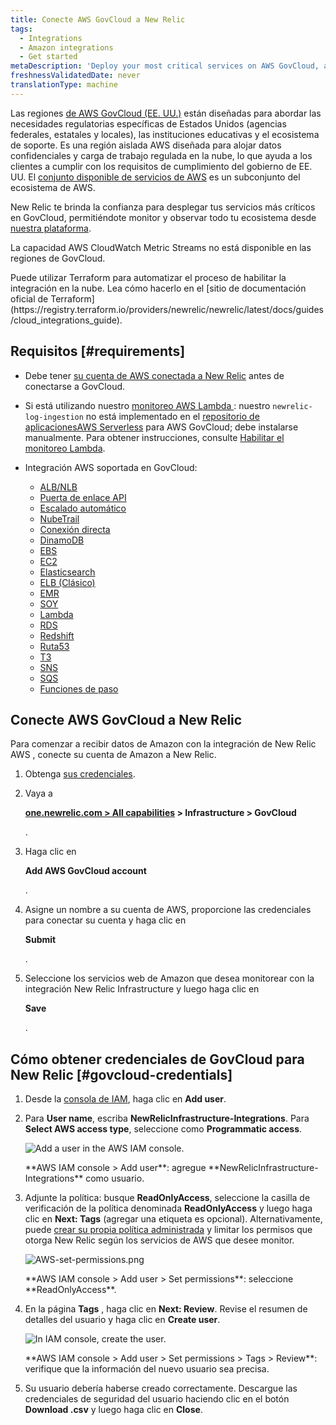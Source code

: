```yaml
---
title: Conecte AWS GovCloud a New Relic
tags:
  - Integrations
  - Amazon integrations
  - Get started
metaDescription: 'Deploy your most critical services on AWS GovCloud, and monitor your entire infrastructure with New Relic.'
freshnessValidatedDate: never
translationType: machine
---
```





Las regiones [de AWS GovCloud (EE. UU.)](https://aws.amazon.com/govcloud-us/) están diseñadas para abordar las necesidades regulatorias específicas de Estados Unidos (agencias federales, estatales y locales), las instituciones educativas y el ecosistema de soporte. Es una región aislada AWS diseñada para alojar datos confidenciales y carga de trabajo regulada en la nube, lo que ayuda a los clientes a cumplir con los requisitos de cumplimiento del gobierno de EE. UU. El [conjunto disponible de servicios de AWS](https://aws.amazon.com/govcloud-us/details/) es un subconjunto del ecosistema de AWS.

New Relic te brinda la confianza para desplegar tus servicios más críticos en GovCloud, permitiéndote monitor y observar todo tu ecosistema desde [nuestra plataforma](/docs/new-relic-one/use-new-relic-one/get-started/introduction-new-relic-one).

La capacidad AWS CloudWatch Metric Streams no está disponible en las regiones de GovCloud.

<Callout variant="tip">
  Puede utilizar Terraform para automatizar el proceso de habilitar la integración en la nube. Lea cómo hacerlo en el [sitio de documentación oficial de Terraform](https://registry.terraform.io/providers/newrelic/newrelic/latest/docs/guides/cloud_integrations_guide).
</Callout>

## Requisitos [#requirements]

* Debe tener [su cuenta de AWS conectada a New Relic](/docs/integrations/amazon-integrations/get-started/connect-aws-infrastructure) antes de conectarse a GovCloud.

* Si está utilizando nuestro [monitoreo AWS Lambda ](/docs/serverless-function-monitoring/aws-lambda-monitoring/get-started/introduction-new-relic-monitoring-aws-lambda): nuestro `newrelic-log-ingestion` no está implementado en el [repositorio de aplicacionesAWS Serverless](https://aws.amazon.com/serverless/serverlessrepo/) para AWS GovCloud; debe instalarse manualmente. Para obtener instrucciones, consulte [Habilitar el monitoreo Lambda](/docs/serverless-function-monitoring/aws-lambda-monitoring/get-started/enable-new-relic-monitoring-aws-lambda#connect-aws).

* Integración AWS soportada en GovCloud:

  * [ALB/NLB](/docs/integrations/amazon-integrations/aws-integrations-list/aws-albnlb-monitoring-integration)
  * [Puerta de enlace API](/docs/integrations/amazon-integrations/aws-integrations-list/aws-api-gateway-monitoring-integration)
  * [Escalado automático](/docs/integrations/amazon-integrations/aws-integrations-list/aws-auto-scaling-monitoring-integration)
  * [NubeTrail](/docs/integrations/amazon-integrations/aws-integrations-list/aws-cloudtrail-monitoring-integration)
  * [Conexión directa](/docs/integrations/amazon-integrations/aws-integrations-list/aws-direct-connect-monitoring-integration)
  * [DinamoDB](/docs/integrations/amazon-integrations/aws-integrations-list/aws-dynamodb-monitoring-integration)
  * [EBS](/docs/integrations/amazon-integrations/aws-integrations-list/aws-ebs-monitoring-integration)
  * [EC2](/docs/integrations/amazon-integrations/aws-integrations-list/aws-ec2-monitoring-integration)
  * [Elasticsearch](/docs/integrations/amazon-integrations/aws-integrations-list/aws-elasticsearch-monitoring-integration)
  * [ELB (Clásico)](/docs/integrations/amazon-integrations/aws-integrations-list/aws-elb-classic-monitoring-integration)
  * [EMR](/docs/integrations/amazon-integrations/aws-integrations-list/aws-emr-monitoring-integration)
  * [SOY](/docs/integrations/amazon-integrations/aws-integrations-list/aws-iam-monitoring-integration)
  * [Lambda](/docs/integrations/amazon-integrations/aws-integrations-list/aws-lambda-monitoring-integration)
  * [RDS](/docs/integrations/amazon-integrations/aws-integrations-list/aws-rds-monitoring-integration)
  * [Redshift](/docs/integrations/amazon-integrations/aws-integrations-list/aws-redshift-integration)
  * [Ruta53](/docs/integrations/amazon-integrations/aws-integrations-list/aws-route-53-monitoring-integration)
  * [T3](/docs/integrations/amazon-integrations/aws-integrations-list/aws-s3-monitoring-integration)
  * [SNS](/docs/integrations/amazon-integrations/aws-integrations-list/aws-sns-monitoring-integration)
  * [SQS](/docs/integrations/amazon-integrations/aws-integrations-list/aws-sqs-monitoring-integration)
  * [Funciones de paso](/docs/integrations/amazon-integrations/aws-integrations-list/aws-step-functions-monitoring-integration)

## Conecte AWS GovCloud a New Relic

Para comenzar a recibir datos de Amazon con la integración de New Relic AWS , conecte su cuenta de Amazon a New Relic.

1. Obtenga [sus credenciales](#govcloud-credentials).

2. Vaya a

   <DoNotTranslate>**[one.newrelic.com > All capabilities](https://one.newrelic.com/all-capabilities) > Infrastructure > GovCloud**</DoNotTranslate>

   .

3. Haga clic en

   <DoNotTranslate>**Add AWS GovCloud account**</DoNotTranslate>

   .

4. Asigne un nombre a su cuenta de AWS, proporcione las credenciales para conectar su cuenta y haga clic en

   <DoNotTranslate>**Submit**</DoNotTranslate>

   .

5. Seleccione los servicios web de Amazon que desea monitorear con la integración New Relic Infrastructure y luego haga clic en

   <DoNotTranslate>**Save**</DoNotTranslate>

   .

## Cómo obtener credenciales de GovCloud para New Relic [#govcloud-credentials]

1. Desde la [consola de IAM](https://console.amazonaws-us-gov.com/iam/home#/users), haga clic en <DoNotTranslate>**Add user**</DoNotTranslate>.

2. Para <DoNotTranslate>**User name**</DoNotTranslate>, escriba <DoNotTranslate>**NewRelicInfrastructure-Integrations**</DoNotTranslate>. Para <DoNotTranslate>**Select AWS access type**</DoNotTranslate>, seleccione como <DoNotTranslate>**Programmatic access**</DoNotTranslate>.

   <img
     title="AWS-add-user.png"
     alt="Add a user in the AWS IAM console."
     src={infrastructureAwsAddUser}
   />

   <figcaption>
     <DoNotTranslate>**AWS IAM console > Add user**</DoNotTranslate>: agregue <DoNotTranslate>**NewRelicInfrastructure-Integrations**</DoNotTranslate> como usuario.
   </figcaption>

3. Adjunte la política: busque <DoNotTranslate>**ReadOnlyAccess**</DoNotTranslate>, seleccione la casilla de verificación de la política denominada <DoNotTranslate>**ReadOnlyAccess**</DoNotTranslate> y luego haga clic en <DoNotTranslate>**Next: Tags**</DoNotTranslate> (agregar una etiqueta es opcional). Alternativamente, puede [crear su propia política administrada](/docs/integrations/amazon-integrations/getting-started/integrations-managed-policies) y limitar los permisos que otorga New Relic según los servicios de AWS que desee monitor.

   <img
     title="AWS-set-permissions.png"
     alt="AWS-set-permissions.png"
     src={infrastructureAwsSetPermissions}
   />

   <figcaption>
     <DoNotTranslate>**AWS IAM console > Add user > Set permissions**</DoNotTranslate>: seleccione <DoNotTranslate>**ReadOnlyAccess**</DoNotTranslate>.
   </figcaption>

4. En la página <DoNotTranslate>**Tags**</DoNotTranslate> , haga clic en <DoNotTranslate>**Next: Review**</DoNotTranslate>. Revise el resumen de detalles del usuario y haga clic en <DoNotTranslate>**Create user**</DoNotTranslate>.

   <img
     title="AWS-create-user.png"
     alt="In IAM console, create the user."
     src={infrastructureAwsCreateUser}
   />

   <figcaption>
     <DoNotTranslate>**AWS IAM console > Add user > Set permissions > Tags > Review**</DoNotTranslate>: verifique que la información del nuevo usuario sea precisa.
   </figcaption>

5. Su usuario debería haberse creado correctamente. Descargue las credenciales de seguridad del usuario haciendo clic en el botón <DoNotTranslate>**Download .csv**</DoNotTranslate> y luego haga clic en <DoNotTranslate>**Close**</DoNotTranslate>.